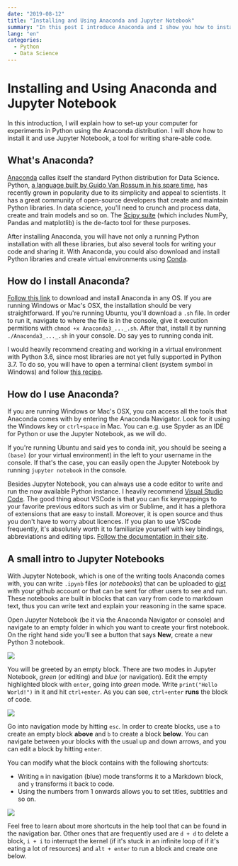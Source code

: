 ```yaml
---
date: "2019-08-12"
title: "Installing and Using Anaconda and Jupyter Notebook"
summary: "In this post I introduce Anaconda and I show you how to install it and use one of its many tools."
lang: "en"
categories:
  - Python
  - Data Science
---
```


# Installing and Using Anaconda and Jupyter Notebook

In this introduction, I will explain how to set-up your computer for experiments in Python using the Anaconda distribution. I will show how to install it and use Jupyter Notebook, a tool for writing share-able code.

## What's Anaconda?

[Anaconda](https://www.anaconda.com/) calles itself the standard Python distribution for Data Science. Python, [a language built by Guido Van Rossum in his spare time](https://www.zdnet.com/article/python-is-eating-the-world-how-one-developers-side-project-became-the-hottest-programming-language-on-the-planet/?2), has recently grown in popularity due to its simplicity and appeal to scientists. It has a great community of open-source developers that create and maintain Python libraries. In data science, you'll need to crunch and process data, create and train models and so on. The [Scipy suite](https://www.scipy.org/) (which includes NumPy, Pandas and matplotlib) is the de-facto tool for these purposes.

After installing Anaconda, you will have not only a running Python installation with all these libraries, but also several tools for writing your code and sharing it. With Anaconda, you could also download and install Python libraries and create virtual environments using [Conda](https://docs.conda.io/en/latest/).

## How do I install Anaconda?

[Follow this link](https://www.anaconda.com/distribution/) to download and install Anaconda in any OS. If you are running Windows or Mac's OSX, the installation should be very straightforward. If you're running Ubuntu, you'll download a `.sh` file. In order to run it, navigate to where the file is in the console, give it execution permitions with `chmod +x Anaconda3_..._.sh`. After that, install it by running `./Anaconda3_..._.sh` in your console. Do say yes to running conda init.

I would heavily recommend creating and working in a virtual environment with Python 3.6, since most libraries are not yet fully supported in Python 3.7. To do so, you will have to open a terminal client (system symbol in Windows) and follow [this recipe](https://uoa-eresearch.github.io/eresearch-cookbook/recipe/2014/11/20/conda/).

## How do I use Anaconda?

If you are running Windows or Mac's OSX, you can access all the tools that Anaconda comes with by entering the Anaconda Navigator. Look for it using the Windows key or `ctrl+space` in Mac. You can e.g. use Spyder as an IDE for Python or use the Jupyter Notebook, as we will do.

If you're running Ubuntu and said yes to conda init, you should be seeing a `(base)` (or your virtual environment) in the left to your username in the console. If that's the case, you can easily open the Jupyter Notebook by running `jupyter notebook` in the console.

Besides Jupyter Notebook, you can always use a code editor to write and run the now available Python instance. I heavily recommend [Visual Studio Code](https://code.visualstudio.com/). The good thing about VSCode is that you can fix keymappings to your favorite previous editors such as vim or Sublime, and it has a plethora of extensions that are easy to install. Moreover, it is open source and thus you don't have to worry about licences. If you plan to use VSCode frequently, it's absolutely worth it to familiarize yourself with key bindings, abbreviations and editing tips. [Follow the documentation in their site](https://code.visualstudio.com/docs).

## A small intro to Jupyter Notebooks

With Jupyter Notebook, which is one of the writing tools Anaconda comes with, you can write `.ipynb` files (or *notebooks*) that can be uploaded to [gist](https://gist.github.com/) with your github account or that can be sent for other users to see and run. These notebooks are built in blocks that can vary from code to markdown text, thus you can write text and explain your reasoning in the same space.

Open Jupyter Notebook (be it via the Anaconda Navigator or console) and navigate to an empty folder in which you want to create your first notebook. On the right hand side you'll see a button that says **New**, create a new Python 3 notebook.

![](/assets/notebook.gif)

You will be greeted by an empty block. There are two modes in Jupyter Notebook, *green* (or editing) and *blue* (or navigation). Edit the empty highlighted block with `enter`, going into *green* mode. Write `print("Hello World!")` in it and hit `ctrl+enter`. As you can see, `ctrl+enter` **runs** the block of code.

![](/assets/running.gif)

Go into navigation mode by hitting `esc`. In order to create blocks, use `a` to create an empty block **above** and `b` to create a block **below**. You can navigate between your blocks with the usual up and down arrows, and you can edit a block by hitting `enter`.

You can modify what the block contains with the following shortcuts:

- Writing `m` in navigation (blue) mode transforms it to a Markdown block, and `y` transforms it back to code.
- Using the numbers from 1 onwards allows you to set titles, subtitles and so on.

![](/assets/cells.gif)

Feel free to learn about more shortcuts in the help tool that can be found in the navigation bar. Other ones that are frequently used are `d + d` to delete a block, `i + i` to interrupt the kernel (if it's stuck in an infinite loop of if it's eating a lot of resources) and `alt + enter` to run a block and create one below.
